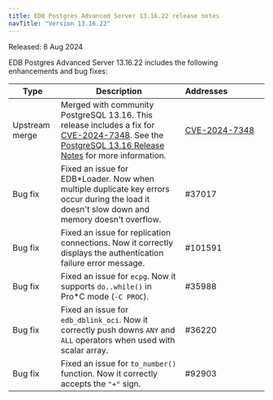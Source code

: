 ```yaml
---
title: EDB Postgres Advanced Server 13.16.22 release notes
navTitle: "Version 13.16.22"
---
```


Released: 8 Aug 2024

EDB Postgres Advanced Server 13.16.22 includes the following enhancements and bug fixes:

| Type           | Description                                                                                                                                         | Addresses&nbsp;&nbsp;&nbsp;&nbsp;&nbsp;&nbsp;&nbsp;&nbsp;&nbsp;&nbsp;&nbsp;&nbsp;&nbsp;&nbsp;&nbsp; |
|----------------|-----------------------------------------------------------------------------------------------------------------------------------------------------|-----------------------------------------------------------------------------------------------------|
| Upstream merge | Merged with community PostgreSQL 13.16. This release includes a fix for [CVE-2024-7348](/security/assessments/cve-2024-7348). See the [PostgreSQL 13.16 Release Notes](https://www.postgresql.org/docs/release/13.16/) for more information. | [CVE-2024-7348](/security/assessments/cve-2024-7348)                                                                                                    |
| Bug&nbsp;fix   | Fixed an issue for EDB*Loader. Now when multiple duplicate key errors occur during the load it doesn't slow down and memory doesn't overflow.       | #37017                                                                                              |
| Bug&nbsp;fix   | Fixed an issue for replication connections. Now it correctly displays the authentication failure error message.                                     | #101591                                                                                             |
| Bug&nbsp;fix   | Fixed an issue for `ecpg`. Now it supports `do..while()` in Pro*C mode (`-C PROC`).                                                                 | #35988                                                                                              |
| Bug&nbsp;fix   | Fixed an issue for `edb_dblink_oci`. Now it correctly push downs `ANY` and `ALL` operators when used with scalar array.                             | #36220                                                                                              |
| Bug&nbsp;fix   | Fixed an issue for `to_number()` function. Now it correctly accepts the `"+"` sign.                                                                 | #92903                                                                                              |
